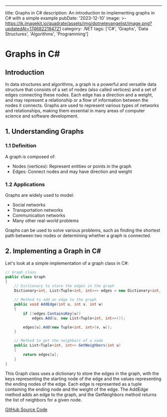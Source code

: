 ---
title: Graphs in C#
description: An introduction to implementing graphs in C# with a simple example
pubDate: '2023-12-10'
image: >-
  https://ik.imagekit.io/quadrate/assets/img/dotnetevangelist/image.png?updatedAt=1746822184721
category: .NET
tags: ['C#', 'Graphs', 'Data Structures', 'Algorithms', 'Programming']

# Graphs in C#

## Introduction

In data structures and algorithms, a graph is a powerful and versatile data structure that consists of a set of nodes (also called vertices) and a set of edges connecting these nodes. Each edge has a direction and a weight, and may represent a relationship or a flow of information between the nodes it connects. Graphs are used to represent various types of networks and relationships, making them essential in many areas of computer science and software development.

## 1. Understanding Graphs

### 1.1 Definition

A graph is composed of:

- Nodes (vertices): Represent entities or points in the graph
- Edges: Connect nodes and may have direction and weight

### 1.2 Applications

Graphs are widely used to model:

- Social networks
- Transportation networks
- Communication networks
- Many other real-world problems

Graphs can be used to solve various problems, such as finding the shortest path between two nodes or determining whether a graph is connected.

## 2. Implementing a Graph in C#

Let's look at a simple implementation of a graph class in C#:

```csharp
// Graph class
public class Graph
{
    // Dictionary to store the edges in the graph
    Dictionary<int, List<Tuple<int, int>>> edges = new Dictionary<int, List<Tuple<int, int>>>();

    // Method to add an edge to the graph
    public void AddEdge(int u, int v, int w)
    {
        if (!edges.ContainsKey(u))
            edges.Add(u, new List<Tuple<int, int>>());

        edges[u].Add(new Tuple<int, int>(v, w));
    }

    // Method to get the neighbors of a node
    public List<Tuple<int, int>> GetNeighbors(int u)
    {
        return edges[u];
    }
}
```

This Graph class uses a dictionary to store the edges in the graph, with the keys representing the starting node of the edge and the values representing the ending nodes of the edge. Each edge is represented as a tuple containing the ending node and the weight of the edge. The AddEdge method adds an edge to the graph, and the GetNeighbors method returns the list of neighbors for a given node.

[GitHub Source Code](https://github.com/nirzaf/GraphDataStructure)
